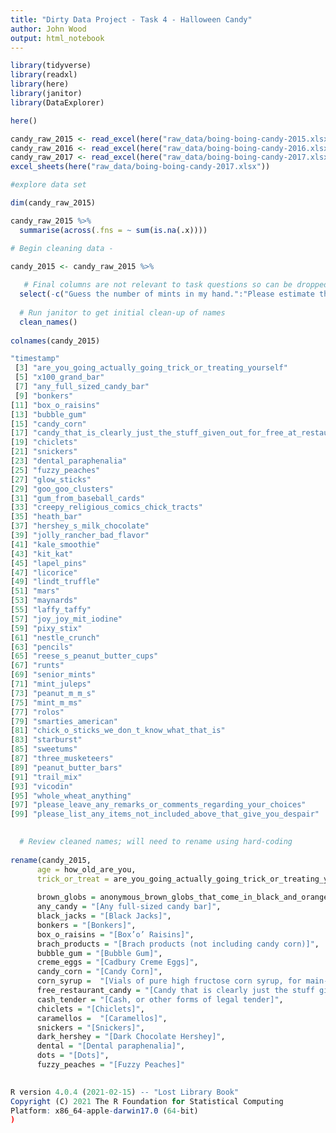 ```yaml
---
title: "Dirty Data Project - Task 4 - Halloween Candy"
author: John Wood
output: html_notebook
---
```


```r
library(tidyverse)
library(readxl)
library(here)
library(janitor)
library(DataExplorer)
```



```r
here()

candy_raw_2015 <- read_excel(here("raw_data/boing-boing-candy-2015.xlsx"))
candy_raw_2016 <- read_excel(here("raw_data/boing-boing-candy-2016.xlsx"))
candy_raw_2017 <- read_excel(here("raw_data/boing-boing-candy-2017.xlsx"))
excel_sheets(here("raw_data/boing-boing-candy-2017.xlsx"))

```


```r
#explore data set

dim(candy_raw_2015)

candy_raw_2015 %>% 
  summarise(across(.fns = ~ sum(is.na(.x))))

```






```r
# Begin cleaning data - 

candy_2015 <- candy_raw_2015 %>% 
 
   # Final columns are not relevant to task questions so can be dropped
  select(-c("Guess the number of mints in my hand.":"Please estimate the degrees of separation you have from the following folks [Beyoncé Knowles]")) %>% 
  
  # Run janitor to get initial clean-up of names
  clean_names() 
  
colnames(candy_2015)

"timestamp"                                                              "how_old_are_you"                                                       
 [3] "are_you_going_actually_going_trick_or_treating_yourself"                "butterfinger"                                                          
 [5] "x100_grand_bar"                                                         "anonymous_brown_globs_that_come_in_black_and_orange_wrappers"          
 [7] "any_full_sized_candy_bar"                                               "black_jacks"                                                           
 [9] "bonkers"                                                                "bottle_caps"                                                           
[11] "box_o_raisins"                                                          "brach_products_not_including_candy_corn"                               
[13] "bubble_gum"                                                             "cadbury_creme_eggs"                                                    
[15] "candy_corn"                                                             "vials_of_pure_high_fructose_corn_syrup_for_main_lining_into_your_vein" 
[17] "candy_that_is_clearly_just_the_stuff_given_out_for_free_at_restaurants" "cash_or_other_forms_of_legal_tender"                                   
[19] "chiclets"                                                               "caramellos"                                                            
[21] "snickers"                                                               "dark_chocolate_hershey"                                                
[23] "dental_paraphenalia"                                                    "dots"                                                                  
[25] "fuzzy_peaches"                                                          "generic_brand_acetaminophen"                                           
[27] "glow_sticks"                                                            "broken_glow_stick"                                                     
[29] "goo_goo_clusters"                                                       "good_n_plenty"                                                         
[31] "gum_from_baseball_cards"                                                "gummy_bears_straight_up"                                               
[33] "creepy_religious_comics_chick_tracts"                                   "healthy_fruit"                                                         
[35] "heath_bar"                                                              "hershey_s_kissables"                                                   
[37] "hershey_s_milk_chocolate"                                               "hugs_actual_physical_hugs"                                             
[39] "jolly_rancher_bad_flavor"                                               "jolly_ranchers_good_flavor"                                            
[41] "kale_smoothie"                                                          "kinder_happy_hippo"                                                    
[43] "kit_kat"                                                                "hard_candy"                                                            
[45] "lapel_pins"                                                             "lemon_heads"                                                           
[47] "licorice"                                                               "licorice_not_black"                                                    
[49] "lindt_truffle"                                                          "lollipops"                                                             
[51] "mars"                                                                   "mary_janes"                                                            
[53] "maynards"                                                               "milk_duds"                                                             
[55] "laffy_taffy"                                                            "minibags_of_chips"                                                     
[57] "joy_joy_mit_iodine"                                                     "reggie_jackson_bar"                                                    
[59] "pixy_stix"                                                              "nerds"                                                                 
[61] "nestle_crunch"                                                          "nown_laters"                                                           
[63] "pencils"                                                                "milky_way"                                                             
[65] "reese_s_peanut_butter_cups"                                             "tolberone_something_or_other"                                          
[67] "runts"                                                                  "junior_mints"                                                          
[69] "senior_mints"                                                           "mint_kisses"                                                           
[71] "mint_juleps"                                                            "mint_leaves"                                                           
[73] "peanut_m_m_s"                                                           "regular_m_ms"                                                          
[75] "mint_m_ms"                                                              "ribbon_candy"                                                          
[77] "rolos"                                                                  "skittles"                                                              
[79] "smarties_american"                                                      "smarties_commonwealth"                                                 
[81] "chick_o_sticks_we_don_t_know_what_that_is"                              "spotted_dick"                                                          
[83] "starburst"                                                              "swedish_fish"                                                          
[85] "sweetums"                                                               "those_odd_marshmallow_circus_peanut_things"                            
[87] "three_musketeers"                                                       "peterson_brand_sidewalk_chalk"                                         
[89] "peanut_butter_bars"                                                     "peanut_butter_jars"                                                    
[91] "trail_mix"                                                              "twix"                                                                  
[93] "vicodin"                                                                "white_bread"                                                           
[95] "whole_wheat_anything"                                                   "york_peppermint_patties"                                               
[97] "please_leave_any_remarks_or_comments_regarding_your_choices"            "please_list_any_items_not_included_above_that_give_you_joy"            
[99] "please_list_any_items_not_included_above_that_give_you_despair"   

  
  # Review cleaned names; will need to rename using hard-coding
  
rename(candy_2015,
      age = how_old_are_you,                                                                                                
      trick_or_treat = are_you_going_actually_going_trick_or_treating_yourself),                                                       
                                                                                                 
      brown_globs = anonymous_brown_globs_that_come_in_black_and_orange_wrappers,                                                  
      any_candy = "[Any full-sized candy bar]",                                                                                      
      black_jacks = "[Black Jacks]",                                                                                                   
      bonkers = "[Bonkers]",                                                                                              
      box_o_raisins = "[Box’o’ Raisins]",                                                                                                 
      brach_products = "[Brach products (not including candy corn)]",                                                                     
      bubble_gum = "[Bubble Gum]",                                                                                                    
      creme_eggs = "[Cadbury Creme Eggs]",                                                                                             
      candy_corn = "[Candy Corn]",                                                                                                    
      corn_syrup =  "[Vials of pure high fructose corn syrup, for main-lining into your vein]",                                        
      free_restaurant_candy = "[Candy that is clearly just the stuff given out for free at restaurants]",                                       
      cash_tender = "[Cash, or other forms of legal tender]",                                                                           
      chiclets = "[Chiclets]",                                                                                                      
      caramellos =  "[Caramellos]",                                                                                                     
      snickers = "[Snickers]",                                                                                                       
      dark_hershey = "[Dark Chocolate Hershey]",                                                                                        
      dental = "[Dental paraphenalia]",                                                                                           
      dots = "[Dots]",                                                                                                           
      fuzzy_peaches = "[Fuzzy Peaches]"                                                                                                  
               

R version 4.0.4 (2021-02-15) -- "Lost Library Book"
Copyright (C) 2021 The R Foundation for Statistical Computing
Platform: x86_64-apple-darwin17.0 (64-bit)
)
```

